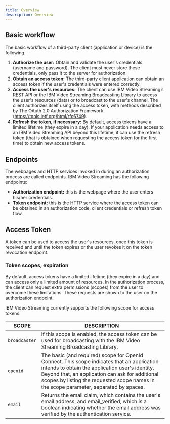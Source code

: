 ```yaml
---
title: Overview
description: Overview
---
```


## Basic workflow

The basic workflow of a third-party client (application or device) is the following.

1. **Authorize the user:** Obtain and validate the user's credentials (username and password). The client must never store these credentials, only pass it to the server for authorization.
2. **Obtain an access token:** The third-party client application can obtain an access token if the user's credentials were entered correctly.
3. **Access the user's resources:** The client can use IBM Video Streaming’s REST API or the IBM Video Streaming Broadcasting Library to access the user's resources (data) or to broadcast to the user's channel. The client authorizes itself using the access token, with methods described by The OAuth 2.0 Authorization Framework (https://tools.ietf.org/html/rfc6749).
4. **Refresh the token, if necessary:** By default, access tokens have a limited lifetime (they expire in a day). If your application needs access to an IBM Video Streaming API beyond this lifetime, it can use the refresh token (that is obtained when requesting the access token for the first time) to obtain new access tokens.

## Endpoints

The webpages and HTTP services invoked in during an authorization process are called endpoints.
IBM Video Streaming has the following endpoints:

- **Authorization endpoint:** this is the webpage where the user enters his/her credentials.
- **Token endpoint:** this is the HTTP service where the access token can be obtained in an authorization code, client credentials or refresh token flow.

## Access Token

A token can be used to access the user's resources, once this token is received and until the token expires or the user revokes it on the token revocation endpoint.

### Token scopes, expiration

By default, access tokens have a limited lifetime (they expire in a day) and can access only a limited amount of resources. In the authorization process, the client can request extra permissions (scopes) from the user to overcome these limitations. These requests are shown to the user on the authorization endpoint.

IBM Video Streaming currently supports the following scope for access tokens:

| SCOPE         | DESCRIPTION                                                                                                                                                                                                                                                                                      |
| ------------- | ------------------------------------------------------------------------------------------------------------------------------------------------------------------------------------------------------------------------------------------------------------------------------------------------ |
| `broadcaster` | If this scope is enabled, the access token can be used for broadcasting with the IBM Video Streaming Broadcasting Library.                                                                                                                                                                       |
| `openid`      | The basic (and required) scope for OpenId Connect. This scope indicates that an application intends to obtain the application user's identity. Beyond that, an application can ask for additional scopes by listing the requested scope names in the scope parameter, separated by spaces.       |
| `email`       | Returns the email claim, which contains the user's email address, and email_verified, which is a boolean indicating whether the email address was verified by the authentication service.                                                                                                        |
